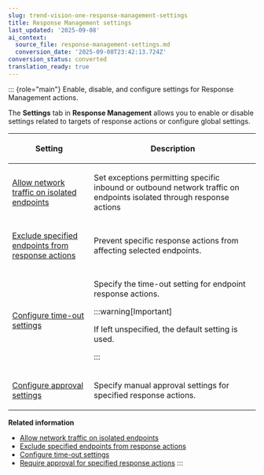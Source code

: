 ```yaml
---
slug: trend-vision-one-response-management-settings
title: Response Management settings
last_updated: '2025-09-08'
ai_context:
  source_file: response-management-settings.md
  conversion_date: '2025-09-08T23:42:13.724Z'
conversion_status: converted
translation_ready: true
---
```


::: {role="main"}
Enable, disable, and configure settings for Response Management actions.

The **Settings** tab in **Response Management** allows you to enable or disable settings related to targets of response actions or configure global settings.

<table>
<colgroup>
<col style="width: 33%" />
<col style="width: 67%" />
</colgroup>
<thead>
<tr>
<th><p>Setting</p></th>
<th><p>Description</p></th>
</tr>
</thead>
<tbody>
<tr>
<td><p><a href="trend-vision-one-allow-traffic-isolated-endpoints">Allow network traffic on isolated endpoints</a></p></td>
<td><p>Set exceptions permitting specific inbound or outbound network traffic on endpoints isolated through response actions</p></td>
</tr>
<tr>
<td><p><a href="trend-vision-one-response-exclude-endpoints">Exclude specified endpoints from response actions</a></p></td>
<td><p>Prevent specific response actions from affecting selected endpoints.</p></td>
</tr>
<tr>
<td><p><a href="trend-vision-one-time-out-settings">Configure time-out settings</a></p></td>
<td><p>Specify the time-out setting for endpoint response actions.</p>


:::warning[Important]

<p>If left unspecified, the default setting is used.</p>


:::

</td>
</tr>
<tr>
<td><p><a href="trend-vision-one-approval-specified-actions">Configure approval settings</a></p></td>
<td><p>Specify manual approval settings for specified response actions.</p></td>
</tr>
</tbody>
</table>

**Related information**

- [Allow network traffic on isolated endpoints](allow-traffic-isolated-endpoints.md "Configure exceptions that allow network traffic to and from isolated endpoints.")
- [Exclude specified endpoints from response actions](response-exclude-endpoints.md "Set exclusions to prevent specific response actions from affecting groups of selected endpoints.")
- [Configure time-out settings](time-out-settings.md "Specify how long Response Management waits before each endpoint response action times out.")
- [Require approval for specified response actions](approval-specified-actions.md "Ensure critical actions are verified before execution by configuring manual approval settings.")
:::

